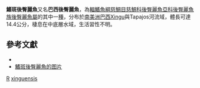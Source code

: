 {{Speciesbox 
| taxon = Retroculus xinguensis
| authority = [[Gosse|Gosse]], 1971
| status = NE
| status_system= IUCN3.1
}}
'''鰭斑後臀麗魚'''又名'''巴西後臀麗魚'''，為[[輻鰭魚綱|輻鰭魚綱]][[慈鯛目|慈鯛目]][[慈鯛科|慈鯛科]][[後臀麗魚亞科|後臀麗魚亞科]][[後臀麗魚族|後臀麗魚族]][[後臀麗魚屬|後臀麗魚屬]]的其中一[[種|種]]，分布於[[南美洲|南美洲]][[巴西|巴西]]Xingu與Tapajos河流域，體長可達14.4公分，棲息在中底層水域，生活習性不明。

== 參考文獻 ==
*{{FishBase_species|genus=Retroculus |species=xinguensis|year=2013|month=5}}
* [https://www.tfhmagazine.com/-/media/Images/TFH2-NA/US/articles/392_thinking_outside_the_glass_box_a_first_time_spawning_of_retroculus_xinguensis.jpg?h=355&la=en&w=755&hash=5F18B0F199F5EF66A67F65812B442F8D78302F5E 鰭斑後臀麗魚的图片] {{Wayback|url=https://www.tfhmagazine.com/-/media/Images/TFH2-NA/US/articles/392_thinking_outside_the_glass_box_a_first_time_spawning_of_retroculus_xinguensis.jpg?h=355&la=en&w=755&hash=5F18B0F199F5EF66A67F65812B442F8D78302F5E |date=20201113192944 }}
{{Taxonbar}}

[[Category:1971年描述的鱼类|R]]
[[Category:後臀麗魚屬|xinguensis]]